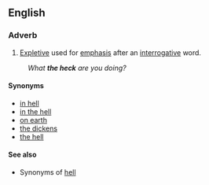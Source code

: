 ==English==
===Adverb===
{{infl|en|adverb|head=[[the]] [[heck]]}}
#[[Expletive]] used for [[emphasis]] after an [[interrogative]] word.
:''What '''the heck''' are you doing?''
====Synonyms====
*[[in hell]]
*[[in the hell]]
*[[on earth]]
*[[the dickens]]
*[[the hell]]

====See also====
*Synonyms of [[hell#Synonyms|hell]]